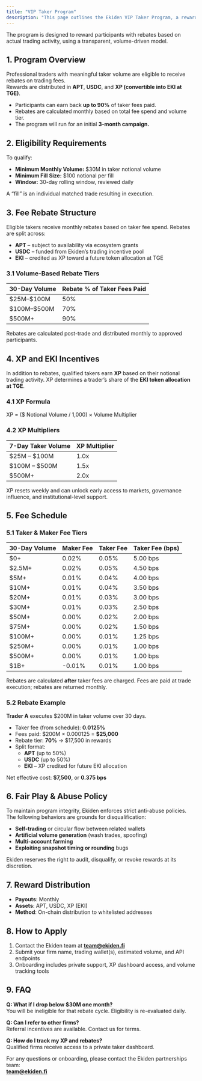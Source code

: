 ```yaml
---
title: "VIP Taker Program"
description: "This page outlines the Ekiden VIP Taker Program, a reward system designed for professional traders executing significant taker flow on Ekiden’s perpetual markets.tion of your new file."
---
```


The program is designed to reward participants with rebates based on actual trading activity, using a transparent, volume-driven model.

## **1. Program Overview**

Professional traders with meaningful taker volume are eligible to receive rebates on trading fees.\
Rewards are distributed in **APT**, **USDC**, and **XP (convertible into EKI at TGE)**.

- Participants can earn back **up to 90%** of taker fees paid.
- Rebates are calculated monthly based on total fee spend and volume tier.
- The program will run for an initial **3-month campaign.**

## **2. Eligibility Requirements**

To qualify:

- **Minimum Monthly Volume:** \$30M in taker notional volume
- **Minimum Fill Size:** \$100 notional per fill
- **Window:** 30-day rolling window, reviewed daily

A “fill” is an individual matched trade resulting in execution.

## **3. Fee Rebate Structure**

Eligible takers receive monthly rebates based on taker fee spend. Rebates are split across:

- **APT** – subject to availability via ecosystem grants
- **USDC** – funded from Ekiden’s trading incentive pool
- **EKI** – credited as XP toward a future token allocation at TGE

### **3.1 Volume-Based Rebate Tiers**

| **30-Day Volume** | **Rebate % of Taker Fees Paid** |
| :---------------- | :------------------------------ |
| \$25M–\$100M      | 50%                             |
| \$100M–\$500M     | 70%                             |
| \$500M\+          | 90%                             |

Rebates are calculated post-trade and distributed monthly to approved participants.

## **4. XP and EKI Incentives**

In addition to rebates, qualified takers earn **XP** based on their notional trading activity. XP determines a trader’s share of the **EKI token allocation at TGE**.

### **4.1 XP Formula**

XP = (\$ Notional Volume / 1,000) × Volume Multiplier

### **4.2 XP Multipliers**

| **7-Day Taker Volume** | **XP Multiplier** |
| :--------------------- | :---------------- |
| \$25M – \$100M         | 1.0x              |
| \$100M – \$500M        | 1.5x              |
| \$500M\+               | 2.0x              |

XP resets weekly and can unlock early access to markets, governance influence, and institutional-level support.

## **5. Fee Schedule**

### **5.1 Taker & Maker Fee Tiers**

| **30-Day Volume** | **Maker Fee** | **Taker Fee** | **Taker Fee (bps)** |
| :---------------- | :------------ | :------------ | :------------------ |
| \$0\+             | 0.02%         | 0.05%         | 5.00 bps            |
| \$2.5M\+          | 0.02%         | 0.05%         | 4.50 bps            |
| \$5M\+            | 0.01%         | 0.04%         | 4.00 bps            |
| \$10M\+           | 0.01%         | 0.04%         | 3.50 bps            |
| \$20M\+           | 0.01%         | 0.03%         | 3.00 bps            |
| \$30M\+           | 0.01%         | 0.03%         | 2.50 bps            |
| \$50M\+           | 0.00%         | 0.02%         | 2.00 bps            |
| \$75M\+           | 0.00%         | 0.02%         | 1.50 bps            |
| \$100M\+          | 0.00%         | 0.01%         | 1.25 bps            |
| \$250M\+          | 0.00%         | 0.01%         | 1.00 bps            |
| \$500M\+          | 0.00%         | 0.01%         | 1.00 bps            |
| \$1B\+            | -0.01%        | 0.01%         | 1.00 bps            |

Rebates are calculated **after** taker fees are charged. Fees are paid at trade execution; rebates are returned monthly.

### **5.2 Rebate Example**

**Trader A** executes \$200M in taker volume over 30 days.

- Taker fee (from schedule): **0.0125%**
- Fees paid: \$200M × 0.000125 = **\$25,000**
- Rebate tier: **70%** → \$17,500 in rewards
- Split format:
  - **APT** (up to 50%)
  - **USDC** (up to 50%)
  - **EKI** – XP credited for future EKI allocation

Net effective cost: **\$7,500**, or **0.375 bps**

## **6. Fair Play & Abuse Policy**

To maintain program integrity, Ekiden enforces strict anti-abuse policies. The following behaviors are grounds for disqualification:

- **Self-trading** or circular flow between related wallets
- **Artificial volume generation** (wash trades, spoofing)
- **Multi-account farming**
- **Exploiting snapshot timing or rounding** bugs

Ekiden reserves the right to audit, disqualify, or revoke rewards at its discretion.

## **7. Reward Distribution**

- **Payouts**: Monthly
- **Assets**: APT, USDC, XP (EKI)
- **Method**: On-chain distribution to whitelisted addresses

## **8. How to Apply**

1. Contact the Ekiden team at [**team@ekiden.fi**](mailto:team@ekiden.fi)
2. Submit your firm name, trading wallet(s), estimated volume, and API endpoints
3. Onboarding includes private support, XP dashboard access, and volume tracking tools

## **9. FAQ**

**Q: What if I drop below \$30M one month?**\
You will be ineligible for that rebate cycle. Eligibility is re-evaluated daily.

**Q: Can I refer to other firms?**\
Referral incentives are available. Contact us for terms.

**Q: How do I track my XP and rebates?**\
Qualified firms receive access to a private taker dashboard.

For any questions or onboarding, please contact the Ekiden partnerships team:\
[**team@ekiden.fi**](mailto:pro@ekiden.fi)